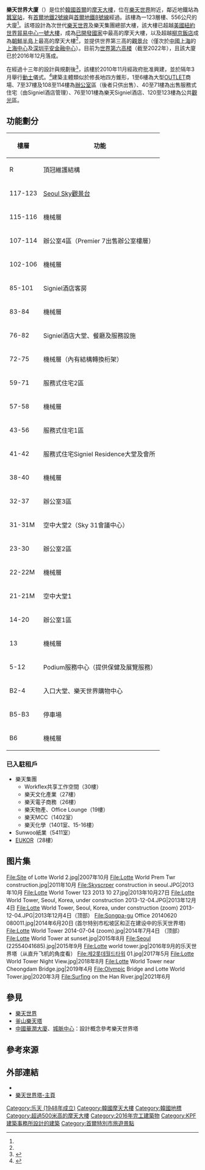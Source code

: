{{Distinguish|釜山樂天塔}}
{{Infobox Skyscraper
|building_name=樂天世界大廈
|native_name='''Lotte World Tower'''
|location_country = {{ROK-KOR}}
|location = [[首爾特別市|首爾特別市]]松坡區奧林匹克路300號
|image = Lotte_World_Tower_Night_View.jpg
| caption = 
| coordinates={{coord|37|30|45|N|127|6|10|E|region:KR|display=it}}
|use=住商混和建築、[[飯店|飯店]]、零售商圈、[[觀景台|觀景台]]、[[住宅|住宅]]、[[辦公室|辦公室]]
|status=落成
|antenna_spire={{Convert|556|m|ft}}<ref name=CTBUH>{{cite web|url=http://buildingdb.ctbuh.org/?do=building&building_id=88|title=Lotte World Premium Tower|publisher=''[[CTBUH|CTBUH]]''|accessdate=2011-04-10|archive-date=2011-07-25|archive-url=https://web.archive.org/web/20110725213730/http://buildingdb.ctbuh.org/?do=building&building_id=88|dead-url=no}}</ref>
|roof={{Convert|498|m|ft}}<ref name="CTBUH" />
|top_floor=
|floor_count=地上123層，地下6層
|groundbreaking=2011<ref name="CTBUH" />
|completion_date=2016年12月<ref name="Sinkhole">{{cite web|url=http://news.yahoo.com/towering-worry-small-holes-cause-big-jitters-082738557--finance.html|title=Towering worry: Small holes cause big jitters|author=Youkyung Lee|publisher=Associated Press|date=2014-07-25|accessdate=2014-07-26|archive-date=2016-03-04|archive-url=https://web.archive.org/web/20160304061020/http://news.yahoo.com/towering-worry-small-holes-cause-big-jitters-082738557--finance.html|dead-url=no}}</ref>
|start_date = 2011年
|opening = 2017年4月3日
|floor_area= 304,081平方公尺<ref name="CTBUH" />
|developer={{flagicon|KOR}} [[乐天_(Lotte)|乐天集团]]
|architect=[[KPF建築事務所|KPF建築事務所]]
|structural_engineer=Leslie E. Robertson（美國理雅工程顧問）
|main_contractor=[[乐天_(Lotte)|乐天建设]]
}}

'''樂天世界大廈'''（{{lang-ko|롯데월드타워}}）是位於[[大韩民国|韓國]][[首爾|首爾]]的[[摩天大樓|摩天大樓]]，位在[[樂天世界|樂天世界]]附近，鄰近地鐵站為[[蠶室站|蠶室站]]，有[[首爾地鐵2號線|首爾地鐵2號線]]與[[首爾地鐵8號線|首爾地鐵8號線]]經過。該樓為一123層樓、556公尺的大廈<ref name=CTBUH/>。該塔設計為次世代[[樂天世界|樂天世界]]及樂天集團總部大樓，該大樓已超越[[美國|美國]][[紐約|紐約]][[世界貿易中心一號大樓|世界貿易中心一號大樓]]，成為[[已開發國家|已開發國家]]中最高的摩天大樓，以及超越[[柳京飯店|柳京飯店]]成為[[朝鮮半島|朝鮮半島]]上最高的摩天大樓<ref name="Sinkhole"/>，並提供世界第三高的[[觀景台|觀景台]]（僅次於[[中國|中國]][[上海|上海]]的[[上海中心|上海中心]]及[[深圳|深圳]][[平安金融中心|平安金融中心]]）。目前为[[摩天大楼列表|世界第六高楼]]（截至2022年），且該大廈已於2016年12月落成。

在經過十三年的設計與規劃後<ref name="world.kbs.co.kr">{{Cite web |url=http://world.kbs.co.kr/english/news/news_Dm_detail.htm?No=77118 |title=存档副本 |access-date=2013-07-04 |archive-date=2020-12-25 |archive-url=https://web.archive.org/web/20201225083211/http://world.kbs.co.kr/english/news/news_Dm_detail.htm?No=77118 |dead-url=no }}</ref>，該樓於2010年11月經政府批准興建，並於隔年3月舉行[[動土|動土]]儀式。<ref>{{Cite web |url=http://www.skyscrapercity.com/showthread.php?t=474259&page=19 |title=存档副本 |access-date=2013-07-04 |archive-date=2019-06-11 |archive-url=https://web.archive.org/web/20190611194340/https://www.skyscrapercity.com/showthread.php?t=474259&page=19 |dead-url=no }}</ref>建築主體類似於修長地四方錐形，1至6樓為大型[[OUTLET|OUTLET]]商場、7至37樓及108至114樓為[[辦公室|辦公室]]區（後者只供出售）、40至71樓為出售服務式住宅（由Signiel酒店管理）、76至101樓為樂天Signiel酒店、120至123樓為公共[[觀光|觀光]]區。

==功能劃分==
{|class="wikitable"
|-
!樓層||功能
|-
|R||頂冠維護結構
|-
|117-123||[[Seoul_Sky|Seoul Sky觀景台]]
|-
|115-116||機械層
|-
|107-114||辦公室4區（Premier 7出售辦公室樓層）
|-
|102-106||機械層
|-
|85-101||Signiel酒店客房
|-
|83-84||機械層
|-
|76-82||Signiel酒店大堂、餐廳及服務設施
|-
|72-75||機械層（內有結構轉換桁架）
|-
|59-71||服務式住宅2區
|-
|57-58||機械層
|-
|43-56||服務式住宅1區
|-
|41-42||服務式住宅Signiel Residence大堂及會所
|-
|38-40||機械層
|-
|32-37||辦公室3區
|-
|31-31M||空中大堂2（Sky 31會議中心）
|-
|23-30||辦公室2區
|-
|22-22M||機械層
|-
|21-21M||空中大堂1
|-
|14-20||辦公室1區
|-
|13||機械層
|-
|5-12||Podium服務中心（提供保健及展覽服務）
|-
|B2-4||入口大堂、樂天世界購物中心
|-
|B5-B3||停車場
|-
|B6||機械層
|}

===已入駐租戶===
*樂天集團
**Workflex共享工作空間（30樓）
**樂天文化產業（27樓）
**樂天電子商務（26樓）
**樂天物產、Office Lounge（19樓）
**樂天MCC（1402室）
**樂天化學（1401室、15-16樓）
*Sunwoo紙業（5411室）
*[[EUKOR|EUKOR]]（28樓）

==图片集==
<gallery>
File:Site of Lotte World 2.jpg|2007年10月
File:Lotte World Prem Twr construction.jpg|2011年10月
File:Skyscrper construction in seoul.JPG|2013年10月
File:Lotte World Tower 123 2013 10 27.jpg|2013年10月27日
File:Lotte World Tower, Seoul, Korea, under construction 2013-12-04.JPG|2013年12月4日
File:Lotte World Tower, Seoul, Korea, under construction (zoom) 2013-12-04.JPG|2013年12月4日（顶部）
File:Songpa-gu Office 20140620 080011.jpg|2014年6月20日 (首尔特别市松坡区和正在建设中的乐天世界塔)
File:Lotte World Tower 2014-07-04 (zoom).jpg|2014年7月4日 （顶部）
File:Lotte World Tower at sunset.jpg|2015年8月
File:Seoul (22554041685).jpg|2015年9月
File:Lotte world tower.jpg|2016年9月的乐天世界塔（从直升飞机的角度看）
File:제2롯데월드타워 01.jpg|2017年5月
File:Lotte World Tower Night View.jpg|2018年8月
File:Lotte World Tower near Cheongdam Bridge.jpg|2019年4月
File:Olympic Bridge and Lotte World Tower.jpg|2020年3月
File:Surfing on the Han River.jpg|2021年6月
</gallery>

==參見==
*[[樂天世界|樂天世界]]
*[[釜山樂天塔|釜山樂天塔]]
*[[中國華潤大廈|中國華潤大廈]]、[[城脈中心|城脈中心]]：設計概念參考樂天世界塔

==參考來源==
{{reflist}}

==外部連結==
*{{Commonscat-inline|Lotte_World_Tower}}
*[https://www.lwt.co.kr/tower/en/main/main.do 樂天世界塔-主頁] {{Wayback|url=https://www.lwt.co.kr/tower/en/main/main.do |date=20201112001924 }}

{{摩天大樓}}
{{Lotte}}
{{安波利斯摩天大楼奖}}

[[Category:乐天_(1948年成立)|Category:乐天 (1948年成立)]]
[[Category:韓國摩天大樓|Category:韓國摩天大樓]]
[[Category:韓國地標|Category:韓國地標]]
[[Category:超過500米高的摩天大樓|Category:超過500米高的摩天大樓]]
[[Category:2016年完工建築物|Category:2016年完工建築物]]
[[Category:KPF建築事務所設計的建築|Category:KPF建築事務所設計的建築]]
[[Category:首爾特別市旅遊景點|Category:首爾特別市旅遊景點]]